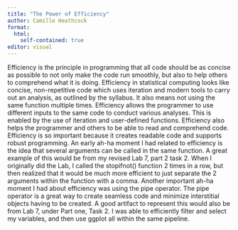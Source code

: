 ```yaml
---
title: "The Power of Efficiency"
author: Camille Heathcock
format: 
  html: 
    self-contained: true
editor: visual
---
```


Efficiency is the principle in programming that all code should be as concise as possible to not only make the code run smoothly, but also to help others to comprehend what it is doing. Efficiency in statistical computing looks like concise, non-repetitive code which uses iteration and modern tools to carry out an analysis, as outlined by the syllabus. It also means not using the same function multiple times. Efficiency allows the programmer to use different inputs to the same code to conduct various analyses. This is enabled by the use of iteration and user-defined functions. Efficiency also helps the programmer and others to be able to read and comprehend code. Efficiency is so important because it creates readable code and supports robust programming. An early ah-ha moment I had related to efficiency is the idea that several arguments can be called in the same function. A great example of this would be from my revised Lab 7, part 2 task 2. When I originally did the Lab, I called the stopifnot() function 2 times in a row, but then realized that it would be much more efficient to just separate the 2 arguments within the function with a comma. Another important ah-ha moment I had about efficiency was using the pipe operator. The pipe operator is a great way to create seamless code and minimize interstitial objects having to be created. A good artifact to represent this would also be from Lab 7, under Part one, Task 2. I was able to efficiently filter and select my variables, and then use ggplot all within the same pipeline. 

\

\
